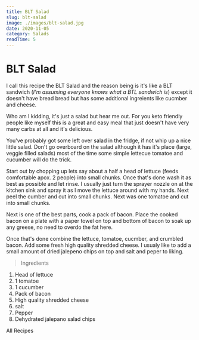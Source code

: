 ```yaml
---
title: BLT Salad
slug: blt-salad
image: ./images/blt-salad.jpg
date: 2020-11-05
category: Salads
readTime: 5
---
```



<Global styles={GlobalStyles} />

<PostStyles>


# BLT Salad

I call this recipe the BLT Salad and the reason being is it's like a BLT sandwich (_I'm assuming everyone knows what a BTL sandwich is_) except it doesn't have bread bread but has some addtional ingreients like cucmber and cheese.

Who am I kidding, it's just a salad but hear me out. For you keto friendly people like myself this is a great and easy meal that just doesn't have very many carbs at all and it's delicious.

You've probably got some left over salad in the fridge, if not whip up a nice little salad. Don't go overboard on the salad although it has it's place (large, veggie filled salads) most of the time some simple lettecue tomatoe and cucumber will do the trick.

Start out by chopping up lets say about a half a head of lettuce (feeds comfortable apox. 2 people) into small chunks. Once that's done wash it as best as possible and let rinse. I usually just turn the sprayer nozzle on at the kitchen sink and spray it as I move the lettuce around with my hands. Next peel the cumber and cut into small chunks. Next was one tomatoe and cut into small chunks.

Next is one of the best parts, cook a pack of bacon. Place the cooked bacon on a plate with a paper towel on top and bottom of bacon to soak up any greese, no need to overdo the fat here.

Once that's done combine the lettuce, tomatoe, cucmber, and crumbled bacon. Add some fresh high quality shredded cheese. I usualy like to add a small amount of dried jalepeno chips on top and salt and peper to liking.

> Ingredients

1. Head of lettuce
2. 1 tomatoe
3. 1 cucumber
4. Pack of bacon
5. High quality shredded cheese
6. salt
7. Pepper
8. Dehydrated jalepano salad chips

<Link to="/recipes" className="btn btn-center">
  All Recipes
</Link>

</PostStyles>

